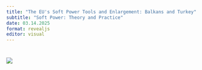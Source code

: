 ```yaml
---
title: "The EU's Soft Power Tools and Enlargement: Balkans and Turkey"
subtitle: "Soft Power: Theory and Practice"
date: 03.14.2025
format: revealjs
editor: visual
---
```


# ![](images/week%202-02.png)
